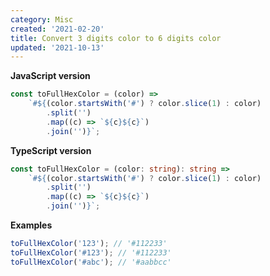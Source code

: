 ```yaml
---
category: Misc
created: '2021-02-20'
title: Convert 3 digits color to 6 digits color
updated: '2021-10-13'
---
```


**JavaScript version**

```js toFullHexColor.js
const toFullHexColor = (color) =>
    `#${(color.startsWith('#') ? color.slice(1) : color)
        .split('')
        .map((c) => `${c}${c}`)
        .join('')}`;
```

**TypeScript version**

```ts toFullHexColor.ts
const toFullHexColor = (color: string): string =>
    `#${(color.startsWith('#') ? color.slice(1) : color)
        .split('')
        .map((c) => `${c}${c}`)
        .join('')}`;
```

**Examples**

```js examples.js
toFullHexColor('123'); // '#112233'
toFullHexColor('#123'); // '#112233'
toFullHexColor('#abc'); // '#aabbcc'
```
